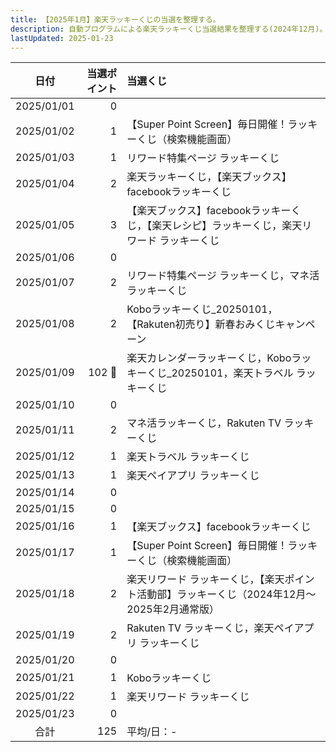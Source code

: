 ```yaml
---
title: 【2025年1月】楽天ラッキーくじの当選を整理する。
description: 自動プログラムによる楽天ラッキーくじ当選結果を整理する(2024年12月)。
lastUpdated: 2025-01-23
---
```



<CloudinaryImage txt={imageTxt} wid='800'></CloudinaryImage>
<NoteRakutenKuji></NoteRakutenKuji>

| 日付 | 当選ポイント | 当選くじ |
| :---: | ---: | :--- |
| 2025/01/01 | 0 |  |
| 2025/01/02 | 1 | 【Super Point Screen】毎日開催！ラッキーくじ（検索機能画面） |
| 2025/01/03 | 1 | リワード特集ページ ラッキーくじ |
| 2025/01/04 | 2 | 楽天ラッキーくじ，【楽天ブックス】facebookラッキーくじ |
| 2025/01/05 | 3 | 【楽天ブックス】facebookラッキーくじ，【楽天レシピ】ラッキーくじ，楽天リワード ラッキーくじ |
| 2025/01/06 | 0 |  |
| 2025/01/07 | 2 | リワード特集ページ ラッキーくじ，マネ活ラッキーくじ |
| 2025/01/08 | 2 | Koboラッキーくじ_20250101，【Rakuten初売り】新春おみくじキャンペーン |
| 2025/01/09 | 102 :tada: | 楽天カレンダーラッキーくじ，Koboラッキーくじ_20250101，楽天トラベル ラッキーくじ |
| 2025/01/10 | 0 |  |
| 2025/01/11 | 2 | マネ活ラッキーくじ，Rakuten TV ラッキーくじ |
| 2025/01/12 | 1 | 楽天トラベル ラッキーくじ |
| 2025/01/13 | 1 | 楽天ペイアプリ ラッキーくじ |
| 2025/01/14 | 0 |  |
| 2025/01/15 | 0 |  |
| 2025/01/16 | 1 | 【楽天ブックス】facebookラッキーくじ |
| 2025/01/17 | 1 | 【Super Point Screen】毎日開催！ラッキーくじ（検索機能画面） |
| 2025/01/18 | 2 | 楽天リワード ラッキーくじ，【楽天ポイント活動部】ラッキーくじ（2024年12月〜2025年2月通常版） |
| 2025/01/19 | 2 | Rakuten TV ラッキーくじ，楽天ペイアプリ ラッキーくじ |
| 2025/01/20 | 0 |  |
| 2025/01/21 | 1 | Koboラッキーくじ |
| 2025/01/22 | 1 | 楽天リワード ラッキーくじ |
| 2025/01/23 | 0 |  |
| 合計 | 125 | 平均/日：- |
